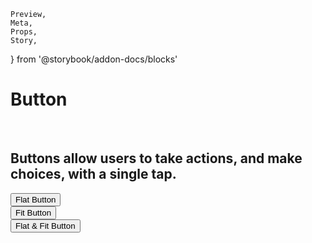     Preview,
    Meta,
    Props,
    Story,
} from '@storybook/addon-docs/blocks'

<Meta title="Atoms|Button" component={Button} />

# Button

<br />

## Buttons allow users to take actions, and make choices, with a single tap.

<Preview>
    <Story name="sample">
        <Sample />
    </Story>
</Preview>

<Preview>
    <Theme>
        <Button isFlat>Flat Button</Button>
        <br />
        <Button isFit>Fit Button</Button>
        <br />
        <Button isFlat isFit>
            Flat & Fit Button
        </Button>
    </Theme>
</Preview>

<Props of={Button} />
